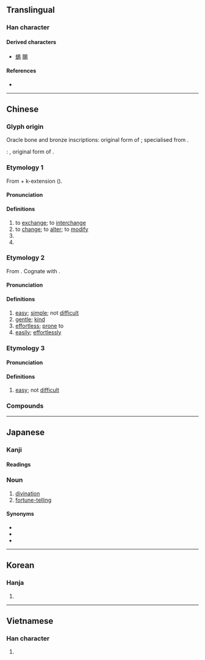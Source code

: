{{also|昜}}
{{character info/new}}
==Translingual==

===Han character===
{{Han char|rn=72|rad=日|as=04|sn=8|four=60227|canj=APHH|ids=⿱日勿}}

====Derived characters====
* [[蜴]] [[賜]]

====References====
* {{Han ref|kx=0492.030|dkj=13814|dj=0854.080|hdz=21494.010|uh=6613|ud=26131|bh=A9F6|bd=43510}}

----

==Chinese==

===Glyph origin===
{{Han etym}}
Oracle bone and bronze inscriptions: original form of {{och-l|賜|to confer, to bestow}}; specialised from {{och-l|益|to benefit}}.

''{{w|Shuowen}}'': {{liushu|p|nocap=1}}, original form of {{och-l|蜴|lizard}}.

===Etymology 1===
{{zh-forms}}
From {{och-l|移|to change; to alter}} + k-extension ({{zh-ref|Schuessler, 2007}}).

{{etystub|zh}}

====Pronunciation====
{{zh-pron
|m=yì
|c=jik6
|h=pfs=yit
|md=ĭk
|mn=ia̍h/xm,zz,tw:e̍k/qz:ia̍k
|mn_note=ia̍h - vernacular; e̍k/ia̍k - literary
|mn-t=êg8/iah8
|mn-t_note=êg8 - literary; iah8 - vernacular (only when referring to {{zh-l|*易經}})
|w=5hhiq
|mc=2
|oc=2,2
|cat=v,pn
}}

====Definitions====
{{zh-hanzi}}

# to [[exchange]]; to [[interchange]]
# to [[change]]; to [[alter]]; to [[modify]]
# {{zh-short|易經|[[I Ching]]}}
# {{surname|lang=zh}}

===Etymology 2===
{{zh-forms}}
From {{inh|zh|sit-pro|*lwa(ː)y||easy}}. Cognate with {{cog|my|လွယ်||easy}}.

====Pronunciation====
{{zh-pron
|m=yì
|c=ji6
|h=pfs=yi
|md=ê
|mn=ī
|mn-t=i6
|w=3hhi
|mc=1
|oc=1,1
|cat=a,adv
}}

====Definitions====
{{zh-hanzi}}

# [[easy]]; [[simple]]; not [[difficult]]
# [[gentle]]; [[kind]]
# [[effortless]]; [[prone]] to
# [[easily]]; [[effortlessly]]

===Etymology 3===
{{zh-forms|alt=噲}}
{{rfe|zh}}

====Pronunciation====
{{zh-pron
|md=giê
|mn=xm,qz:kōe
|mn-t=goi7/ghoi7
|cat=a
}}

====Definitions====
{{zh-hanzi}}

# {{lb|zh|Min}} [[easy]]; not [[difficult]]

===Compounds===
{{zh-der|一定不易|一成不易|不易|不易一字|不易之論|以暴易亂|以暴易暴|以物易物|冠履倒易|博易|卜易|反掌之易|周易|味勝易牙|和易|器小易盈|回易|坦易|大不易|夷易|始終不易|容易|小器易盈|居大不易|居易|嶢嶢易缺|平心易氣|平易|平易謙沖|平易近人|平易近民|彩雲易散|得來不易|情詞易工|慢易|拔幟易幟|撫梁易柱|改名易姓|改弦易張|改弦易調|改弦易轍|改張易調|改易|改轅易轍|易主|易于|易人|易位|易例|易俗|易俗移風|易傳|易元吉|易刑處分|易則|易加卡|易北河|易卜生|易可|易名|易圖明辨|易地|易堂九子|易墓|易如反掌|易如拾芥|易如翻掌|易姓|易子析骸|易子而食|易子而飧|易字|易學|易學啓蒙|易守難攻|易容|易帶|易幟|易感性|易手|易拉罐|易於反掌|易易|易林|易水|易水寒|易水歌|易漢學|易熔合金|易燃物|易牙|易牙之味|易牙蒸子|易玄光|易知由單|易科|易科罰金|易筋經|易簀|易經:[[I Ching]]|易與|易轍|易通釋|易開罐|易順鼎|時移世易|時移俗易|更弦易轍|更易|未易才|李易安|析骸易子|樂易|流易|深耕易耨|淺易|淺而易見|淺顯易懂|炊骨易子|百世不易|盛筵易散|相易|眾擎易舉|知易行難|知難行易|移天易日|移易|移風易俗|簡易|簡易師範|聖路易|脫易|變名易姓|變故易常|變易|變色易容|變風易俗|賢賢易色|路易|輕易|輕而易舉|辟易|通功易事|道近易從|避難就易|鄙易|量小易盈|陰陽易位|險易|難易|難易適中|革易|顯而易見|風移俗易|馮唐易老|驕易|交易|貿易|三不易|來之不易}}

----

==Japanese==

===Kanji===
{{ja-kanji|grade=5|rs=日04}}

====Readings====
{{ja-readings
|goon=い,やく
|kanon=い,えき
|kun=おさ-める,やさ-し.い,か-える
}}

===Noun===
{{ja-noun|えき}}

# [[divination]]
# [[fortune-telling]]

====Synonyms====
* {{ja-r|卜|うらない}}
* {{ja-r|占|うら}}
* {{ja-r|卜占|ぼくせん}}

----

==Korean==

===Hanja===
{{ko-hanja|hangeul=[[역]], [[이]]|eumhun=|rv=yeok, i|mr=yŏk, i|y=yek, i}}

# {{defn|lang=ko|sort=日04}}

----

==Vietnamese==

===Han character===
{{vi-hantu|[[dịch]], [[dể]], [[dễ]], [[di]], [[diệc]], [[dẻ]], [[dẹ]], [[dị]], [[dịu]], [[rẻ]], [[rể]]|rs=日04}}

# {{defn|lang=vi|sort=日04}}
